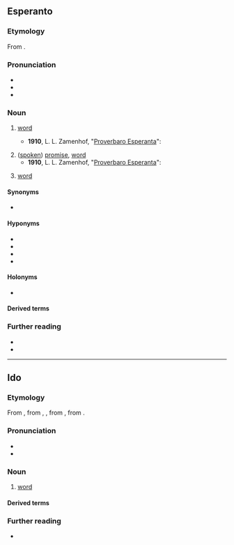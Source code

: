 ==Esperanto==

===Etymology===
From {{der|eo|de|Wort|t=word}}.

===Pronunciation===
* {{IPA|/ˈvor.to/|lang=eo}}
* {{audio|Eo-vorto.ogg|Audio (Brazil)|lang=eo}}
* {{hyphenation|vor|to|lang=eo}}

===Noun===
{{eo-head}}

# {{lb|eo|linguistics}} [[word]]
#* '''1910''', L. L. Zamenhof, "[https://eo.wikiquote.org/wiki/Zamenhofa_proverbaro Proverbaro Esperanta]":
#*: {{quote|eo|Por virta orelo ne danĝeras '''vorto''' malbela.|To a virtuous ear, an ugly '''word''' holds no danger.}}
# ([[spoken]]) [[promise]], [[word]]
#* '''1910''', L. L. Zamenhof, "[https://eo.wikiquote.org/wiki/Zamenhofa_proverbaro Proverbaro Esperanta]":
#*: {{quote|eo|Estu sinjoro de via '''vorto'''.|Be a man of your '''word'''.}}
# {{lb|eo|computing}} [[word]]

====Synonyms====
* {{sense|linguistics}} {{l|eo|termino}}

====Hyponyms====
* {{l|eo|adjektivo|gloss=[[adjective]]}}
* {{l|eo|adverbo|gloss=[[adverb]]}}
* {{l|eo|substantivo|gloss=[[noun]]}}
* {{l|eo|verbo|gloss=[[verb]]}}

====Holonyms====
* {{l|eo|vortaro|gloss=[[dictionary]]}}

====Derived terms====
{{der3
|{{l|eo|ĉefvorto|t=keyword}}
|{{l|eo|pasvorto|t=password}}
|{{l|eo|salutvorto}}
|lang=eo}}

===Further reading===
* {{pedialite|Esperanto grammar}}
* {{R:Zamenhof 1905|vort'}}

{{eo BRO|2}}
{{eo GCSE|14}}
{{Universala Vortaro}}

----

==Ido==

===Etymology===
From {{der|io|eo|vorto}}, from {{der|io|en|word}}, {{der|io|de|Wort}}, from {{der|io|gem-pro|*wurdą}}, from {{der|io|ine-pro|*werdʰo-}}.

===Pronunciation===
* {{IPA|/ˈvɔr.to/|lang=io}}
* {{hyphenation|vor|to|lang=io}}

===Noun===
{{io-noun|vort}}

# [[word]]

====Derived terms====
{{der2|lang=io
| {{l|io|vortaro||collection of words; vocabulary}}
| {{l|io|vortolibro||dictionary, wordbook}}
| {{l|io|vortope||verbatim, word for word, literal (translation)}}
| {{l|io|vortopa||verbatim, word for word, literal (translation)}}
| {{l|io|vortifar||to build words}}
| {{l|io|vortifo||word building}}
| {{l|io|vortala||verbal}}
| {{l|io|vortale||verbally}}
| {{l|io|vortoludo||word play, play on words}}
| {{l|io|pasovorto||password}}
}}

===Further reading===
* {{R:Dyer 1924|vort-o}}